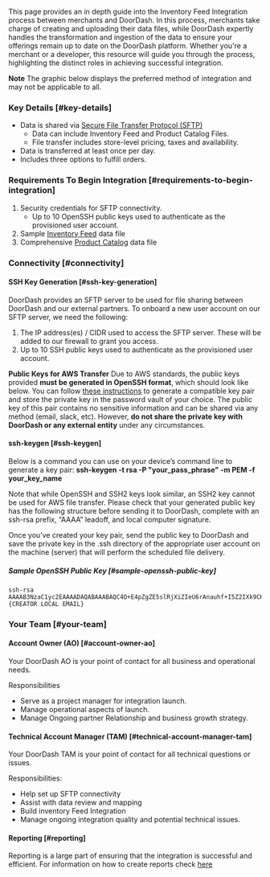 This page provides an in depth guide into the Inventory Feed Integration process between merchants and DoorDash. In this process, merchants take charge of creating and uploading their data files, while DoorDash expertly handles the transformation and ingestion of the data to ensure your offerings remain up to date on the DoorDash platform. Whether you're a merchant or a developer, this resource will guide you through the process, highlighting the distinct roles in achieving successful integration.

**Note** The graphic below displays the preferred method of integration and may not be applicable to all.



### Key Details [#key-details]

* Data is shared via [Secure File Transfer Protocol (SFTP)](https://developer.doordash.com/en-US/docs/marketplace/inventory_feed_integration/overview#sftp-set-up)
  + Data can include Inventory Feed and Product Catalog Files.
  + File transfer includes store-level pricing, taxes and availability.
* Data is transferred at least once per day.
* Includes three options to fulfill orders.

### Requirements To Begin Integration [#requirements-to-begin-integration]

1. Security credentials for SFTP connectivity.
   * Up to 10 OpenSSH public keys used to authenticate as the provisioned user account.
2. Sample [Inventory Feed](/en-US/docs/marketplace/inventory_feed_integration/explainer/inventory_feed) data file
3. Comprehensive [Product Catalog](/en-US/docs/marketplace/inventory_feed_integration/explainer/product_catalog) data file

### Connectivity [#connectivity]

#### SSH Key Generation [#ssh-key-generation]

DoorDash provides an SFTP server to be used for file sharing between DoorDash and our external partners. To onboard a new user account on our SFTP server, we need the following:

1. The IP address(es) / CIDR used to access the SFTP server. These will be added to our firewall to grant you access.
2. Up to 10 SSH public keys used to authenticate as the provisioned user account.

**Public Keys for AWS Transfer**
Due to AWS standards, the public keys provided **must be generated in OpenSSH format**, which should look like below. You can follow [these instructions](https://cloud.google.com/compute/docs/connect/create-ssh-keys#linux-and-macos) to generate a compatible key pair and store the private key in the password vault of your choice. The public key of this pair contains no sensitive information and can be shared via any method (email, slack, etc). However, **do not share the private key with DoorDash or any external entity** under any circumstances.

#### ssh-keygen [#ssh-keygen]

Below is a command you can use on your device’s command line to generate a key pair:
**ssh-keygen -t rsa -P "your\_pass\_phrase" -m PEM -f your\_key\_name**

Note that while OpenSSH and SSH2 keys look similar, an SSH2 key cannot be used for AWS file transfer. Please check that your generated public key has the following structure before sending it to DoorDash, complete with an ssh-rsa prefix, “AAAA” leadoff, and local computer signature.

Once you’ve created your key pair, send the public key to DoorDash and save the private key in the .ssh directory of the appropriate user account on the machine (server) that will perform the scheduled file delivery.

##### Sample OpenSSH Public Key [#sample-openssh-public-key]

```
ssh-rsa AAAAB3NzaC1yc2EAAAADAQABAAABAQC4O+E4pZgZE5slRjXiZIeU6rAnauhf+I5Z2IXk9CK5YcB0RjmS+Wb0DkNyeFbDrb+Ci2AVRV60mlQKykdJRS/766B1rW3uF11SaALaPLhyjf/j2egdTPJwS3jiZUHUXmYO0ZyRxoQ91h2nciFDw7EFk2PKb4ceYA1tjCUjfrP2wtK/LgKJ0chIqgcHZs6ePjwGnI/ixhOPNfxtMDEHYeexIGUywcq/XA9j5nswAnmfQm02zoHBGtBQONy2jGoxrUGDQK7Yi4dx94y10oSLe6eE9Bcm9WBEms1JH1FK3FJgC24FuHnKdZH/MwrbFWbMIkplqEAHdYnFBG6Yjhy0oGKz {CREATOR LOCAL EMAIL}  

```

### Your Team [#your-team]

#### Account Owner (AO) [#account-owner-ao]

Your DoorDash AO is your point of contact for all business and operational needs.

Responsibilities

* Serve as a project manager for integration launch.
* Manage operational aspects of launch.
* Manage Ongoing partner Relationship and business growth strategy.

#### Technical Account Manager (TAM) [#technical-account-manager-tam]

Your DoorDash TAM is your point of contact for all technical questions or issues.

Responsibilities:

* Help set up SFTP connectivity
* Assist with data review and mapping
* Build inventory Feed Integration
* Manage ongoing integration quality and potential technical issues.

#### Reporting [#reporting]

Reporting is a large part of ensuring that the integration is successful and efficient. For information on how to create reports check [here](https://developer.doordash.com/en-US/docs/reporting/overview/about_reporting)

